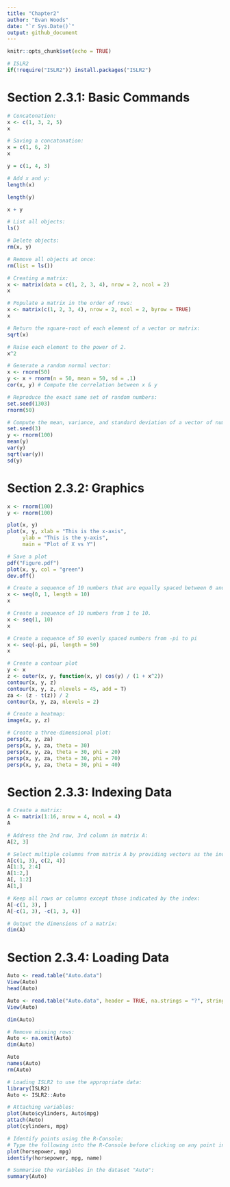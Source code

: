 ```yaml
---
title: "Chapter2"
author: "Evan Woods"
date: "`r Sys.Date()`"
output: github_document
---
```


```r
knitr::opts_chunk$set(echo = TRUE)
```

```r
# ISLR2
if(!require("ISLR2")) install.packages("ISLR2")
```



# Section 2.3.1: Basic Commands
```r
# Concatonation:
x <- c(1, 3, 2, 5)
x
```

```r
# Saving a concatonation:
x = c(1, 6, 2)
x

y = c(1, 4, 3)
```

```r
# Add x and y:
length(x)

length(y) 

x + y
```

```r
# List all objects:
ls()
```

```r
# Delete objects:
rm(x, y)
```

```r
# Remove all objects at once:
rm(list = ls())
```

```r
# Creating a matrix:
x <- matrix(data = c(1, 2, 3, 4), nrow = 2, ncol = 2)
x
```


```r
# Populate a matrix in the order of rows:
x <- matrix(c(1, 2, 3, 4), nrow = 2, ncol = 2, byrow = TRUE)
x
```

```r
# Return the square-root of each element of a vector or matrix:
sqrt(x)
```

```r
# Raise each element to the power of 2.
x^2
```

```r
# Generate a random normal vector:
x <- rnorm(50)
y <- x + rnorm(n = 50, mean = 50, sd = .1)
cor(x, y) # Compute the correlation between x & y
```
  
```r
# Reproduce the exact same set of random numbers:
set.seed(1303)
rnorm(50)
```
  
```r
# Compute the mean, variance, and standard deviation of a vector of numbers:
set.seed(3)
y <- rnorm(100)
mean(y)
var(y)
sqrt(var(y))
sd(y)
```
# Section 2.3.2: Graphics   
```r
x <- rnorm(100)
y <- rnorm(100)

plot(x, y)
plot(x, y, xlab = "This is the x-axis",
     ylab = "This is the y-axis", 
     main = "Plot of X vs Y")
```
  
```r
# Save a plot
pdf("Figure.pdf")
plot(x, y, col = "green")
dev.off()
```
  
```r
# Create a sequence of 10 numbers that are equally spaced between 0 and 1.
x <- seq(0, 1, length = 10)
x

# Create a sequence of 10 numbers from 1 to 10.
x <- seq(1, 10)
x

# Create a sequence of 50 evenly spaced numbers from -pi to pi
x <- seq(-pi, pi, length = 50)
x

```
  
  
```r
# Create a contour plot
y <- x
z <- outer(x, y, function(x, y) cos(y) / (1 + x^2))
contour(x, y, z)
contour(x, y, z, nlevels = 45, add = T)
za <- (z - t(z)) / 2
contour(x, y, za, nlevels = 2)
```
  
```r
# Create a heatmap:
image(x, y, z)
```
  
```r
# Create a three-dimensional plot:
persp(x, y, za)
persp(x, y, za, theta = 30)
persp(x, y, za, theta = 30, phi = 20)
persp(x, y, za, theta = 30, phi = 70)
persp(x, y, za, theta = 30, phi = 40)
```
# Section 2.3.3: Indexing Data
```r
# Create a matrix:
A <- matrix(1:16, nrow = 4, ncol = 4)
A
```
  
```r
# Address the 2nd row, 3rd column in matrix A:
A[2, 3]
```

```r
# Select multiple columns from matrix A by providing vectors as the indices:
A[c(1, 3), c(2, 4)]
A[1:3, 2:4]
A[1:2,]
A[, 1:2]
A[1,]
```

```r
# Keep all rows or columns except those indicated by the index:
A[-c(1, 3), ]
A[-c(1, 3), -c(1, 3, 4)]
```
```r
# Output the dimensions of a matrix:
dim(A)
```

# Section 2.3.4: Loading Data
```r
Auto <- read.table("Auto.data")
View(Auto)
head(Auto)
```

```r
Auto <- read.table("Auto.data", header = TRUE, na.strings = "?", stringsAsFactors = TRUE)
View(Auto)
```

```r
dim(Auto)
```

```r
# Remove missing rows:
Auto <- na.omit(Auto)
dim(Auto)
```

```r
Auto
names(Auto)
rm(Auto)
```

```r
# Loading ISLR2 to use the appropriate data:
library(ISLR2)
Auto <- ISLR2::Auto
```


```r
# Attaching variables:
plot(Auto$cylinders, Auto$mpg)
attach(Auto)
plot(cylinders, mpg)
```

```r
# Identify points using the R-Console:
# Type the following into the R-Console before clicking on any point in the interactive window & pressing 'escape':
plot(horsepower, mpg)
identify(horsepower, mpg, name)
```


```r
# Summarise the variables in the dataset "Auto":
summary(Auto)
```
```r

```


